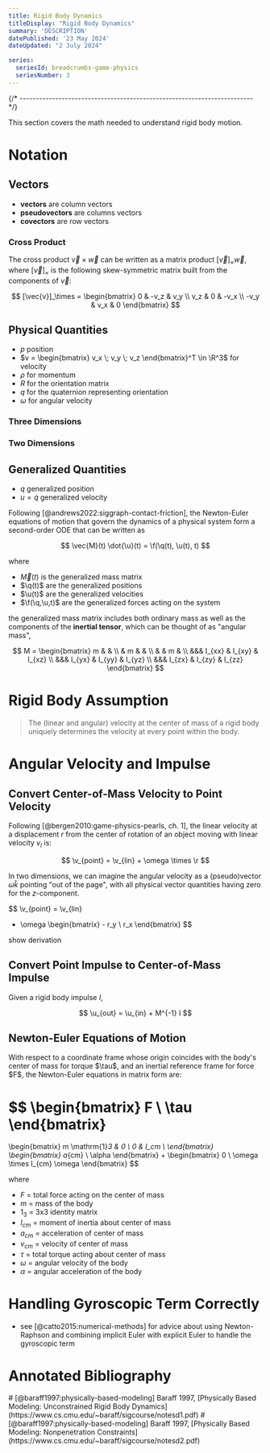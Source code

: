 ```yaml
---
title: Rigid Body Dynamics
titleDisplay: "Rigid Body Dynamics"
summary: 'DESCRIPTION'
datePublished: '23 May 2024'
dateUpdated: "2 July 2024"

series:
  seriesId: breadcrumbs-game-physics
  seriesNumber: 3
---
```



<Notation />

{/* ------------------------------------------------------------------------ */}

This section covers the math needed to understand rigid body motion.

<PostContent>
  <SeriesSummary />
</PostContent>

# Notation

## Vectors

* **vectors** are column vectors
* **pseudovectors** are columns vectors 
* **covectors** are row vectors

### Cross Product

The cross product $\vec{v} \times \vec{w}$ can be written as a matrix product $[\vec{v}]_\times \vec{w}$, where $[\vec{v}]_\times$ is the following skew-symmetric matrix built from the components of $\vec{v}$:

$$
[\vec{v}]_\times = 
\begin{bmatrix}
0 & -v_z & v_y \\
v_z & 0 & -v_x \\
-v_y & v_x & 0
\end{bmatrix}
$$

## Physical Quantities

* $p$ position
* $v = \begin{bmatrix} v_x \; v_y \; v_z \end{bmatrix}^T \in \R^3$ for velocity
* $\rho$ for momentum
* $R$ for the orientation matrix
* $q$ for the quaternion representing orientation 
* $\omega$ for angular velocity

### Three Dimensions

### Two Dimensions

## Generalized Quantities

* $q$ generalized position
* $u = \dot{q}$ generalized velocity

Following [@andrews2022:siggraph-contact-friction], <ExactQuote>the Newton-Euler equations of motion that govern the dynamics of a physical system form a second-order ODE that can be written as</ExactQuote>

$$
\vec{M}(t) \dot{\u}(t) = \f(\q(t), \u(t), t)
$$

where

* $\vec{M}(t)$ is the generalized mass matrix
* $\q(t)$ are the generalized positions
* $\u(t)$ are the generalized velocities
* $\f(\q,\u,t)$ are the generalized forces acting on the system

the generalized mass matrix includes both ordinary mass as well as the components of the **inertial tensor**, which can be thought of as "angular mass",

$$
M = \begin{bmatrix}
m &       & \\
  & m &   & \\
  &   & m & \\
&&& I_{xx} & I_{xy} & I_{xz} \\
&&& I_{yx} & I_{yy} & I_{yz} \\
&&& I_{zx} & I_{zy} & I_{zz}
\end{bmatrix}
$$


# Rigid Body Assumption

> The (linear and angular) velocity at the center of mass of a rigid body
> uniquely determines the velocity at every point within the body.

# Angular Velocity and Impulse

## Convert Center-of-Mass Velocity to Point Velocity

Following [@bergen2010:game-physics-pearls, ch. 1], <ExactQuote>the linear velocity at a displacement $r$ from the center of rotation of an object moving with linear velocity $v_l$ is</ExactQuote>:

$$
\v_{point} = \v_{lin} + \omega \times \r
$$

In two dimensions, we can imagine the angular velocity as a (pseudo)vector $\omega \hat{k}$ pointing "out of the page", with all physical vector quantities having zero for the $z$-component.

$$
\v_{point}
= \v_{lin}
+ \omega \begin{bmatrix} - r_y \\ r_x \end{bmatrix}
$$

<TodoBlock>show derivation</TodoBlock>

## Convert Point Impulse to Center-of-Mass Impulse

Given a rigid body impulse $I$,

$$
\u_{out} = \u_{in} + M^{-1} I
$$

## Newton-Euler Equations of Motion

<ExactQuote source="wikipedia">
With respect to a coordinate frame whose origin coincides with the body's center of mass for torque $\tau$, and an inertial reference frame for force $F$, the Newton-Euler equations in matrix form are:
</ExactQuote>

$$
\begin{bmatrix} F \\ \tau \end{bmatrix}
=
\begin{bmatrix}
m \mathrm{1}_3 & 0    \\
0     & I_cm \\
\end{bmatrix}
\begin{bmatrix}
a_{cm} \\ \alpha
\end{bmatrix}
+
\begin{bmatrix}
0 \\
\omega \times I_{cm} \omega
\end{bmatrix}
$$

where

* $F$ = total force acting on the center of mass
* $m$ = mass of the body
* $1_3$ = 3x3 identity matrix
* $I_{cm}$ = moment of inertia about center of mass
* $a_{cm}$ = acceleration of center of mass
* $v_{cm}$ = velocity of center of mass
* $\tau$ = total torque acting about center of mass
* $\omega$ = angular velocity of the body
* $\alpha$ = angular acceleration of the body

# Handling Gyroscopic Term Correctly

* see [@catto2015:numerical-methods] for advice about using Newton-Raphson and combining implicit Euler with explicit Euler to handle the gyroscopic term


# Annotated Bibliography

<LongQuote>
  # [@baraff1997:physically-based-modeling] Baraff 1997, [Physically Based Modeling:  Unconstrained Rigid Body Dynamics](https://www.cs.cmu.edu/~baraff/sigcourse/notesd1.pdf)
</LongQuote>

<LongQuote>
  # [@baraff1997:physically-based-modeling] Baraff 1997, [Physically Based Modeling:  Nonpenetration Constraints](https://www.cs.cmu.edu/~baraff/sigcourse/notesd2.pdf)
</LongQuote>